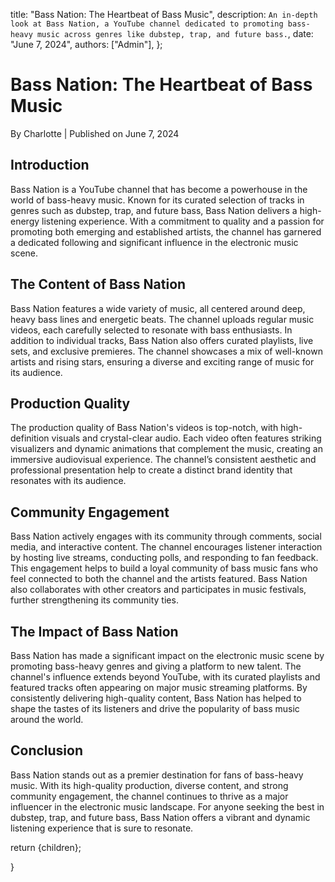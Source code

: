 
  title: "Bass Nation: The Heartbeat of Bass Music",
  description: `An in-depth look at Bass Nation, a YouTube channel dedicated to promoting bass-heavy music across genres like dubstep, trap, and future bass.`,
  date: "June 7, 2024",
  authors: ["Admin"],
};

<h1>Bass Nation: The Heartbeat of Bass Music</h1>
<div className="text-sm text-gray-500 dark:text-gray-400">
  By Charlotte | Published on June 7, 2024
</div>
<section id="introduction">
  <h2>Introduction</h2>
  <span>
    Bass Nation is a YouTube channel that has become a powerhouse in the world
    of bass-heavy music. Known for its curated selection of tracks in genres
    such as dubstep, trap, and future bass, Bass Nation delivers a high-energy
    listening experience. With a commitment to quality and a passion for
    promoting both emerging and established artists, the channel has garnered a
    dedicated following and significant influence in the electronic music scene.
  </span>
</section>
<section id="the-content-of-bass-nation">
  <h2>The Content of Bass Nation</h2>
  <span>
    Bass Nation features a wide variety of music, all centered around deep,
    heavy bass lines and energetic beats. The channel uploads regular music
    videos, each carefully selected to resonate with bass enthusiasts. In
    addition to individual tracks, Bass Nation also offers curated playlists,
    live sets, and exclusive premieres. The channel showcases a mix of
    well-known artists and rising stars, ensuring a diverse and exciting range
    of music for its audience.
  </span>
</section>
<section id="production-quality">
  <h2>Production Quality</h2>
  <span>
    The production quality of Bass Nation's videos is top-notch, with
    high-definition visuals and crystal-clear audio. Each video often features
    striking visualizers and dynamic animations that complement the music,
    creating an immersive audiovisual experience. The channel’s consistent
    aesthetic and professional presentation help to create a distinct brand
    identity that resonates with its audience.
  </span>
</section>
<section id="community-engagement">
  <h2>Community Engagement</h2>
  <span>
    Bass Nation actively engages with its community through comments, social
    media, and interactive content. The channel encourages listener interaction
    by hosting live streams, conducting polls, and responding to fan feedback.
    This engagement helps to build a loyal community of bass music fans who feel
    connected to both the channel and the artists featured. Bass Nation also
    collaborates with other creators and participates in music festivals,
    further strengthening its community ties.
  </span>
</section>
<section id="the-impact-of-bass-nation">
  <h2>The Impact of Bass Nation</h2>
  <span>
    Bass Nation has made a significant impact on the electronic music scene by
    promoting bass-heavy genres and giving a platform to new talent. The
    channel's influence extends beyond YouTube, with its curated playlists and
    featured tracks often appearing on major music streaming platforms. By
    consistently delivering high-quality content, Bass Nation has helped to
    shape the tastes of its listeners and drive the popularity of bass music
    around the world.
  </span>
</section>
<section id="conclusion">
  <h2>Conclusion</h2>
  <span>
    Bass Nation stands out as a premier destination for fans of bass-heavy
    music. With its high-quality production, diverse content, and strong
    community engagement, the channel continues to thrive as a major influencer
    in the electronic music landscape. For anyone seeking the best in dubstep,
    trap, and future bass, Bass Nation offers a vibrant and dynamic listening
    experience that is sure to resonate.
  </span>
</section>

  return <MdxLayout>{children}</MdxLayout>;

}
